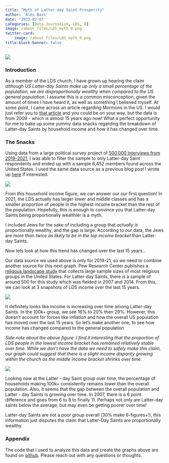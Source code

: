 ```yaml
---
title: "Myth of Latter-day Saint Prosperity"
author: 'Alex Bass'
date: '2023-02-07'
categories: [Data Journalism, LDS, R]
image: /about_files/LDS_myth_0.png
twitter-card: 
    image: /about_files/LDS_myth_0.png
title-block-banner: false
---
```

![](/./about_files/LDS_myth_0.png){fig-align="center"}

### Introduction

As a member of the LDS church, I have grown up hearing the claim *although US Latter-day Saints make up only a small percentage of the population, we are disproportionally wealthy when compared to the US general population*. I assume this is a common misconception, given the amount of times I have heard it, as well as something I believed myself. At some point, I came across an article regarding Mormons in the US. I would just refer you to [that article](https://www.pewresearch.org/religion/2009/07/24/a-portrait-of-mormons-in-the-us/) and you could be on your way, but the data is from 2009 - which is almost 15 years ago now! What a perfect opportunity for me to bake up some yummy data snacks regarding the breakdown of Latter-day Saints by household income and how it has changed over time.

### The Snacks

Using data from a large political survey project of [500,000 Interviews from 2019-2021](https://www.voterstudygroup.org/nationscape), I was able to filter the sample to only Latter-day Saint respondents and ended up with a sample 6,452 members found across the United States. I used the same data source as a previous blog post I wrote up [here](/./posts/lds_gop) if interested.

![](/./about_files/LDS_myth_1.png){fig-align="center"}

From this household income figure, we can answer our our first question! In 2021, the LDS actually has larger lower and middle classes and has a smaller proportion of people in the highest income bracket than the rest of the population. Hopefully, this is enough to convince you that Latter-day Saints being proportionally wealthier is a myth. 

I included Jews for the sake of including a group that *actually is* proportionally wealthy, and the gap is large. According to our data, the Jews are *more than twice as likely to be in the top income bracket* than Latter-day Saints.

Now lets look at how this trend has changed over the last 15 years...

Our data source we used above is only for 2019-21, so we need to combine another source for this next graph. Pew Research Center publishes a [religous landscape study](https://www.pewresearch.org/religion/religious-landscape-study/) that collects large sample sizes of most religious groups in the United States. For Latter-day Saints, there is a sample of around 500 for this study which was fielded in 2007 and 2014. From this, we can look at 3 snapshots of LDS income over the last 15 years.

![](/./about_files/LDS_myth_2.png){fig-align="center"}

It definitely looks like income is increasing over time among Latter-day Saints. In the 100k+ group, we see 16% to 20% then 29%. However, this doesn't account for forces like inflation and how the overall US population has moved over the last 15 years. So let's make another one, to see how income has changed compared to the general population

*Side note about the above figure: I find it interesting that the proportion of LDS people in the lowest income bracket has remained relatively stable over time. While we don't have the data we need to safely make this claim, our graph could suggest that there is a slight income disparity growing within the church as the middle income bracket shrinks over time.*

![](/./about_files/LDS_myth_3.png){fig-align="center"}

Looking now at the Latter - day Saint group over time, the percentage of households making 100k+ consistently remains lower than the overall population. Also, it seems that the gap between the overall population and Latter - day Saints is growing over time. In 2007, there is a 6 point difference and goes from 6 to 8 to finally 11. Perhaps not only are Latter-day saints below the average, but may even be getting poorer over time!

Latter-day Saints are not a poor group overall (30% make 6-figures+!), this information just disputes the claim that Latter-Day Saints are proportionally wealthy.

### Appendix

The code that I used to analyze this data and create the graphs above are found on [github](https://github.com/acbass49/Nationscape). Please reach out with any questions or thoughts.
